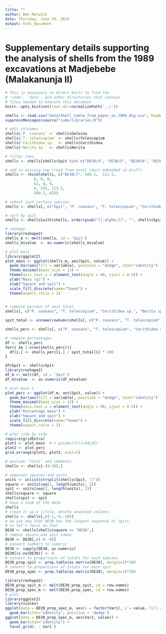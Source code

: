 ```yaml
---
title: ""
author: Ben Marwick
date: Thursday, June 26, 2014
output: html_document
---
```


# Supplementary details supporting the analysis of shells from the 1989 excavations at Madjebebe (Malakanunja II)

```r
# This is necessary to direct knitr to find the 
# 'code', 'data', and other directories that contain
# files needed to execute this document
knitr::opts_knit$set(root.dir=normalizePath('../'))
```


```r

shells <- read.csv("data/Shell_table_from_paper_on_1989_dig.csv", header=TRUE, stringsAsFactors = FALSE)
suppressMessages(source("code/libraries.R"))
```



```r
# edit colnames
shells$`P. coaxans` <- shells$Geloina
shells$`T. telescopium` <- shells$Telescopium
shells$`Cerithidea sp.` <- shells$Cerithidea
shells$`Nerita sp.` <- shells$Nerita

# filter rows
shells <- shells[shells$Spit %in% c("DE30/4", "DE30/5", "DE30/6", "DE30/7", "DE30/8"),]

# add in missing row (read from excel chart embedded in draft)
shells <- rbind(shells, c("DE30/7", 589.2,  113.5, 
             0, 0, 0,
             62, 0, 0,
             0, 292, 113.5,
             589.2, 62))

# subset just certain species
shells <- shells[, c("Spit", "P. coaxans", "T. telescopium", "Cerithidea sp.", "Nerita sp.")]

# sort by spit
shells <- shells[with(shells, order(gsub("[[:alpha:]]", "", shells$Spit)  )), ]

# reshape
library(reshape2)
shells_m <- melt(shells, id = 'Spit')
shells_m$value  <- as.numeric(shells_m$value)

# plot mass
library(ggplot2)
plot_mass <- ggplot(shells_m, aes(Spit, value)) +
  geom_bar(aes(fill = variable), position = "dodge", stat="identity") +
  theme_minimal(base_size = 12) +
  theme(axis.text.x = element_text(angle = 90, vjust = 0.5)) +
  ylab("Mass (g)") +
  xlab("Square and spit") +
  scale_fill_discrete(name="Taxon") +
  theme(aspect.ratio = 1) 
  

# compute percent of spit total
shells[, c("P. coaxans", "T. telescopium", "Cerithidea sp.", "Nerita sp.")] <- sapply(shells[, c("P. coaxans", "T. telescopium", "Cerithidea sp.", "Nerita sp.")], as.numeric)

spit_total <- unname(rowSums(shells[, c("P. coaxans", "T. telescopium", "Cerithidea sp.", "Nerita sp.")], na.rm = TRUE))

shells_perc <- shells[, c("P. coaxans", "T. telescopium", "Cerithidea sp.", "Nerita sp.")]

# compute percentages
df <- shells_perc
for(i in 1:nrow(shells_perc)){
  df[i,] <- shells_perc[i,] / spit_total[i] * 100  
}

df$Spit <- shells$Spit
library(reshape2)
df_m <- melt(df, id = 'Spit')
df_m$value  <- as.numeric(df_m$value)

# plot mass %
plot_perc <- ggplot(df_m, aes(Spit, value)) +
  geom_bar(aes(fill = variable), position = "dodge", stat="identity") +
  theme_minimal(base_size = 12) +
  theme(axis.text.x = element_text(angle = 90, vjust = 0.5)) +
  ylab("Percentage mass") +
  xlab("Square and spit") +
  scale_fill_discrete(name="Taxon") +
  theme(aspect.ratio = 1)
```


```r

# plot side by side
require(gridExtra)
plot1 <- plot_mass  # + guides(fill=FALSE)
plot2 <- plot_perc
grid.arrange(plot1, plot2, ncol=2)
```


```r
# exclude 'total' and comments
shells <- shells[-(9:10),]

# separate squares and spits
units <- unlist(strsplit(shells$Spit, "/")) 
square <- units[seq(1, length(units), 2)] 
spit <- units[seq(2, length(units), 2)]
shells$square <- square
shells$spit <- spit
# have a look at the data
shells
# clean it up a little, delete unwanted columns
shells <- shells[,c(-1,-9,-10)]
# we can see that DE30 has the longest sequence of spits,
# so let's focus on that
DE30 <- shells[shells$square == "DE30",]
# remove square and spit names
DE30 <- DE30[,c(-8:-9)]
# convert numbers to numeric
DE30 <- sapply(DE30, as.numeric)
DE30[is.na(DE30)] <- 0 
# convert to proportions of totals for each species
DE30_prop_spit <- prop.table(as.matrix(DE30), margin=2)*100
# convert to proportions of totals for each spit
DE30_prop_spec <- prop.table(as.matrix(DE30), margin=1)*100
```

```r
library(reshape2)
DE30_prop_spit_m <- melt(DE30_prop_spit, id = row.names)
DE30_prop_spec_m <- melt(DE30_prop_spec, id = row.names)
# plot 
library(ggplot2)
library(scales)
ggplot(data = DE30_prop_spec_m, aes(x = factor(Var1), y = value, fill = factor(Var2))) + 
  geom_bar(stat="identity", position = 'dodge')
ggplot(data = DE30_prop_spec_m, aes(Var2, value)) + 
  geom_bar(stat="identity") + 
  facet_grid(. ~ Var1 ) 
```

